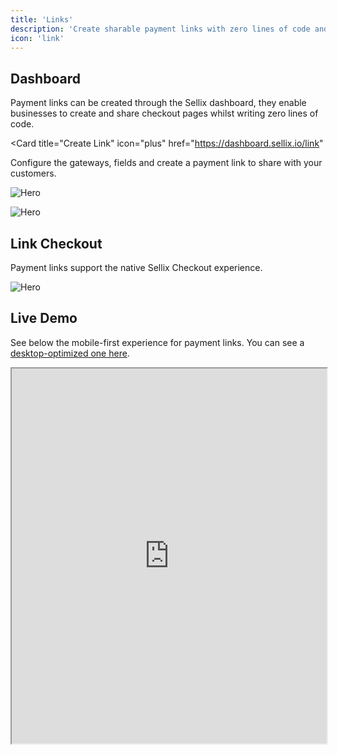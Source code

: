 ```yaml
---
title: 'Links'
description: 'Create sharable payment links with zero lines of code and accept payments immediately'
icon: 'link'
---
```


## Dashboard

Payment links can be created through the Sellix dashboard, they enable businesses to create and share checkout pages whilst writing zero lines of code.

<Card
  title="Create Link"
  icon="plus"
  href="https://dashboard.sellix.io/link"
>
  Configure the gateways, fields and create a payment link to share with your customers.
</Card>

<img
  className="block"
  src="/images/links/link-create.png"
  alt="Hero"
/>

<img
  className="block"
  src="/images/links/link-details.png"
  alt="Hero"
/>

## Link Checkout

Payment links support the native Sellix Checkout experience.

<img
  className="block"
  src="/images/links/checkout.png"
  alt="Hero"
/>

## Live Demo

See below the mobile-first experience for payment links. You can see a [desktop-optimized one here](https://pay.sellix.io/pay/cb7e80-f60056e5d3-355282).

<iframe margin="auto" width="100%" height="600px" src="https://pay.sellix.io/pay/cb7e80-f60056e5d3-355282"> </iframe>